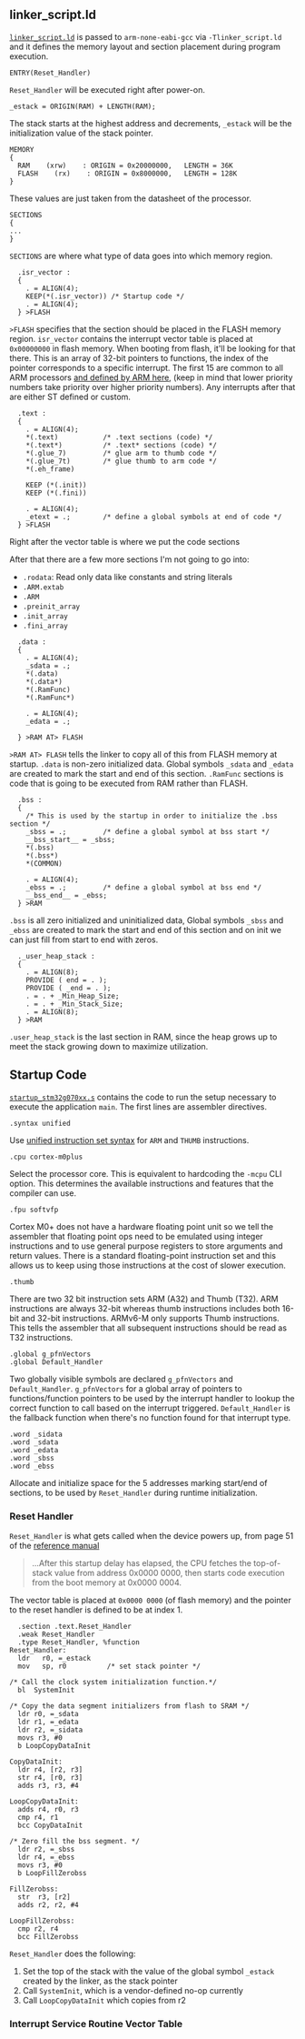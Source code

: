 
<PostFrontmatter
    postTitle="Building a Grow Box Part 2 - Startup"
    postDate="2024-06-16 01:19AM" />

## linker_script.ld

[`linker_script.ld`](https://github.com/eltonlaw/grow_box/blob/ae2f98f6b05255ffc7b34f53357f5c7018cad453/linker_script.ld) is passed to `arm-none-eabi-gcc` via `-Tlinker_script.ld` and it defines the memory layout and section placement during program execution.

```
ENTRY(Reset_Handler)
```

`Reset_Handler` will be executed right after power-on.

```
_estack = ORIGIN(RAM) + LENGTH(RAM);
```

The stack starts at the highest address and decrements, `_estack` will be the initialization value of the stack pointer.

```
MEMORY
{
  RAM    (xrw)    : ORIGIN = 0x20000000,   LENGTH = 36K
  FLASH    (rx)    : ORIGIN = 0x8000000,   LENGTH = 128K
}
```

These values are just taken from the datasheet of the processor.

```
SECTIONS
{
...
}
```

`SECTIONS` are where what type of data goes into which memory region. 

```
  .isr_vector :
  {
    . = ALIGN(4);
    KEEP(*(.isr_vector)) /* Startup code */
    . = ALIGN(4);
  } >FLASH
```

`>FLASH` specifies that the section should be placed in the FLASH memory region. `isr_vector` contains the interrupt vector table is placed at `0x00000000` in flash memory. When booting from flash, it'll be looking for that there. This is an array of 32-bit pointers to functions, the index of the pointer corresponds to a specific interrupt. The first 15 are common to all ARM processors [and defined by ARM here](https://developer.arm.com/documentation/107706/0100/Exceptions-and-interrupts-overview/Exception-types), (keep in mind that lower priority numbers take priority over higher priority numbers). Any interrupts after that are either ST defined or custom.

```
  .text :
  {
    . = ALIGN(4);
    *(.text)           /* .text sections (code) */
    *(.text*)          /* .text* sections (code) */
    *(.glue_7)         /* glue arm to thumb code */
    *(.glue_7t)        /* glue thumb to arm code */
    *(.eh_frame)

    KEEP (*(.init))
    KEEP (*(.fini))

    . = ALIGN(4);
    _etext = .;        /* define a global symbols at end of code */
  } >FLASH
```

Right after the vector table is where we put the code sections

After that there are a few more sections I'm not going to go into:

- `.rodata`: Read only data like constants and string literals
- `.ARM.extab`
- `.ARM`
- `.preinit_array`
- `.init_array`
- `.fini_array`

```
  .data :
  {
    . = ALIGN(4);
    _sdata = .;
    *(.data)
    *(.data*)
    *(.RamFunc)
    *(.RamFunc*)

    . = ALIGN(4);
    _edata = .;

  } >RAM AT> FLASH
```

`>RAM AT> FLASH` tells the linker to copy all of this from FLASH memory at startup. `.data` is non-zero initialized data. Global symbols `_sdata` and `_edata` are created to mark the start and end of this section. `.RamFunc` sections is code that is going to be executed from RAM rather than FLASH.

```
  .bss :
  {
    /* This is used by the startup in order to initialize the .bss section */
    _sbss = .;         /* define a global symbol at bss start */
    __bss_start__ = _sbss;
    *(.bss)
    *(.bss*)
    *(COMMON)

    . = ALIGN(4);
    _ebss = .;         /* define a global symbol at bss end */
    __bss_end__ = _ebss;
  } >RAM
```

`.bss` is all zero initialized and uninitialized data, Global symbols `_sbss` and `_ebss` are created to mark the start and end of this section and on init we can just fill from start to end with zeros.

```
  ._user_heap_stack :
  {
    . = ALIGN(8);
    PROVIDE ( end = . );
    PROVIDE ( _end = . );
    . = . + _Min_Heap_Size;
    . = . + _Min_Stack_Size;
    . = ALIGN(8);
  } >RAM
```

`.user_heap_stack` is the last section in RAM, since the heap grows up to meet the stack growing down to maximize utilization.

## Startup Code

[`startup_stm32g070xx.s`](https://github.com/eltonlaw/grow_box/blob/ae2f98f6b05255ffc7b34f53357f5c7018cad453/src/startup_stm32g070xx.s) contains the code to run the setup necessary to execute the application `main`. The first lines are assembler directives.

```armasm
.syntax unified
```

Use [unified instruction set syntax](https://sourceware.org/binutils/docs/as/ARM_002dInstruction_002dSet.html#ARM_002dInstruction_002dSet) for `ARM` and `THUMB` instructions. 

```armasm
.cpu cortex-m0plus
```

Select the processor core. This is equivalent to hardcoding the `-mcpu` CLI option. This determines the available instructions and features that the compiler can use.

```armasm
.fpu softvfp
```

Cortex M0+ does not have a hardware floating point unit so we tell the assembler that floating point ops need to be emulated using integer instructions and to use general purpose registers to store arguments and return values. There is a standard floating-point instruction set and this allows us to keep using those instructions at the cost of slower execution.

```armasm
.thumb
```

There are two 32 bit instruction sets ARM (A32) and Thumb (T32). ARM instructions are always 32-bit whereas thumb instructions includes both 16-bit and 32-bit instructions. ARMv6-M only supports Thumb instructions. This tells the assembler that all subsequent instructions should be read as T32 instructions.

```armasm
.global g_pfnVectors
.global Default_Handler
```

Two globally visible symbols are declared `g_pfnVectors` and `Default_Handler`. `g_pfnVectors` for a global array of pointers to functions/function pointers to be used by the interrupt handler to lookup the correct function to call based on the interrupt triggered. `Default_Handler` is the fallback function when there's no function found for that interrupt type.

```armasm
.word _sidata
.word _sdata
.word _edata
.word _sbss
.word _ebss
```

Allocate and initialize space for the 5 addresses marking start/end of sections, to be used by `Reset_Handler` during runtime initialization.

### Reset Handler

`Reset_Handler` is what gets called when the device powers up, from page 51 of the [reference manual](https://www.st.com/resource/en/reference_manual/rm0454-stm32g0x0-advanced-armbased-32bit-mcus-stmicroelectronics.pdf)

> ...After this startup delay has elapsed, the CPU fetches the top-of-stack value from address 0x0000 0000, then starts code execution from the boot memory at 0x0000 0004.

The vector table is placed at `0x0000 0000` (of flash memory) and the pointer to the reset handler is defined to be at index 1.

```armasm
  .section .text.Reset_Handler
  .weak Reset_Handler
  .type Reset_Handler, %function
Reset_Handler:
  ldr   r0, =_estack
  mov   sp, r0          /* set stack pointer */

/* Call the clock system initialization function.*/
  bl  SystemInit

/* Copy the data segment initializers from flash to SRAM */
  ldr r0, =_sdata
  ldr r1, =_edata
  ldr r2, =_sidata
  movs r3, #0
  b LoopCopyDataInit

CopyDataInit:
  ldr r4, [r2, r3]
  str r4, [r0, r3]
  adds r3, r3, #4

LoopCopyDataInit:
  adds r4, r0, r3
  cmp r4, r1
  bcc CopyDataInit

/* Zero fill the bss segment. */
  ldr r2, =_sbss
  ldr r4, =_ebss
  movs r3, #0
  b LoopFillZerobss

FillZerobss:
  str  r3, [r2]
  adds r2, r2, #4

LoopFillZerobss:
  cmp r2, r4
  bcc FillZerobss
```

`Reset_Handler` does the following:

1. Set the top of the stack with the value of the global symbol `_estack` created by the linker, as the stack pointer
2. Call `SystemInit`, which is a vendor-defined no-op currently
3. Call `LoopCopyDataInit` which copies from r2

### Interrupt Service Routine Vector Table



